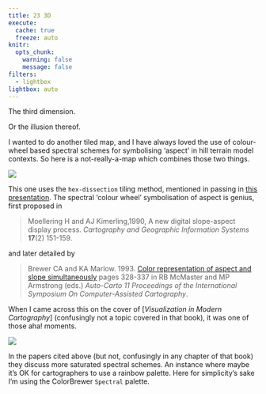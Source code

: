 ```yaml
---
title: 23 3D
execute: 
  cache: true
  freeze: auto
knitr:
  opts_chunk: 
    warning: false
    message: false
filters:
  - lightbox
lightbox: auto
---
```


The third dimension.

Or the illusion thereof.

I wanted to do another tiled map, and I have always loved the use of colour-wheel based spectral schemes for symbolising 'aspect' in hill terrain model contexts. So here is a not-really-a-map which combines those two things.

![](23-3D-map.svg)

This one uses the `hex-dissection` tiling method, mentioned in passing in [this presentation](https://dosull.github.io/weaving-space/NZCS-Aug-2022/slides/#/hexagon-dissections-and-colourings). The spectral 'colour wheel' symbolisation of aspect is genius, first proposed in

> Moellering H and AJ Kimerling,1990, A new digital slope-aspect display process. _Cartography and Geographic Information Systems_ **17**(2) 151-159.

and later detailed by

> Brewer CA and KA Marlow. 1993. [Color representation of aspect and slope simultaneously](https://cartogis.org/docs/proceedings/archive/auto-carto-11/pdf/color-representation-of-aspect-and-slope-simultaneously.pdf) pages 328-337 in RB McMaster and MP Armstrong (eds.) _Auto-Carto 11 Proceedings of the International Symposium On Computer-Assisted Cartography_.

When I came across this on the cover of [_Visualization in Modern Cartography_] (confusingly not a topic covered in that book), it was one of those aha! moments.

![](visualization-in-modern-cartography-cover.png)

In the papers  cited above (but not, confusingly in any chapter of that book) they discuss more saturated spectral schemes. An instance where maybe it's OK for cartographers to use a rainbow palette. Here for simplicity's sake I'm using the ColorBrewer `Spectral` palette.